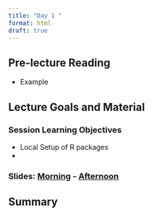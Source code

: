 ```yaml
---
title: "Day 1 "
format: html
draft: true
---
```


## Pre-lecture Reading

- Example

## Lecture Goals and Material

::: callout-note
### Session Learning Objectives
- Local Setup of R packages
- 
:::

### Slides: [Morning](){target="_blank"} - [Afternoon](){target="_blank"}

## Summary 
